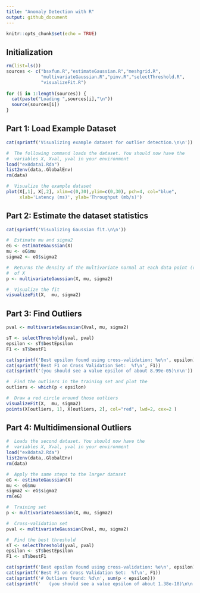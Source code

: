 ```yaml
---
title: "Anomaly Detection with R"
output: github_document
---
```


```r
knitr::opts_chunk$set(echo = TRUE)
```

## Initialization

```r
rm(list=ls())
sources <- c("bsxfun.R","estimateGaussian.R","meshgrid.R",
             "multivariateGaussian.R","pinv.R","selectThreshold.R",
             "visualizeFit.R")
             
for (i in 1:length(sources)) {
  cat(paste("Loading ",sources[i],"\n"))
  source(sources[i])
}
```

## Part 1: Load Example Dataset

```r
cat(sprintf('Visualizing example dataset for outlier detection.\n\n'))

#  The following command loads the dataset. You should now have the
#  variables X, Xval, yval in your environment
load("ex8data1.Rda")
list2env(data,.GlobalEnv)
rm(data)

#  Visualize the example dataset
plot(X[,1], X[,2], xlim=c(0,30),ylim=c(0,30), pch=4, col="blue",
     xlab='Latency (ms)', ylab='Throughput (mb/s)')
```

## Part 2: Estimate the dataset statistics

```r
cat(sprintf('Visualizing Gaussian fit.\n\n'))

#  Estimate mu and sigma2
eG <- estimateGaussian(X)
mu <- eG$mu
sigma2 <- eG$sigma2

#  Returns the density of the multivariate normal at each data point (row) 
#  of X
p <- multivariateGaussian(X, mu, sigma2)

#  Visualize the fit
visualizeFit(X,  mu, sigma2)
```

## Part 3: Find Outliers

```r
pval <- multivariateGaussian(Xval, mu, sigma2)

sT <- selectThreshold(yval, pval)
epsilon <- sT$bestEpsilon
F1 <- sT$bestF1

cat(sprintf('Best epsilon found using cross-validation: %e\n', epsilon))
cat(sprintf('Best F1 on Cross Validation Set:  %f\n', F1))
cat(sprintf('(you should see a value epsilon of about 8.99e-05)\n\n'))

#  Find the outliers in the training set and plot the
outliers <- which(p < epsilon)

#  Draw a red circle around those outliers
visualizeFit(X,  mu, sigma2)
points(X[outliers, 1], X[outliers, 2], col="red", lwd=2, cex=2 )
```

## Part 4: Multidimensional Outliers

```r
#  Loads the second dataset. You should now have the
#  variables X, Xval, yval in your environment
load("ex8data2.Rda")
list2env(data,.GlobalEnv)
rm(data)

#  Apply the same steps to the larger dataset
eG <- estimateGaussian(X)
mu <- eG$mu
sigma2 <- eG$sigma2
rm(eG)

#  Training set 
p <- multivariateGaussian(X, mu, sigma2)

#  Cross-validation set
pval <- multivariateGaussian(Xval, mu, sigma2)

#  Find the best threshold
sT <- selectThreshold(yval, pval)
epsilon <- sT$bestEpsilon
F1 <- sT$bestF1

cat(sprintf('Best epsilon found using cross-validation: %e\n', epsilon))
cat(sprintf('Best F1 on Cross Validation Set:  %f\n', F1))
cat(sprintf('# Outliers found: %d\n', sum(p < epsilon)))
cat(sprintf('   (you should see a value epsilon of about 1.38e-18)\n\n'))
```
